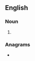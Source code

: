 ==English==

===Noun===
{{head|en|noun form}}

# {{plural of|predella|lang=en}}

===Anagrams===
* {{anagrams|en|a=adeellprs|pedallers}}